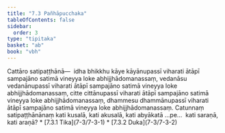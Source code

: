 ```yaml
---
title: "7.3 Pañhāpucchaka"
tableOfContents: false
sidebar:
  order: 3
type: "tipitaka"
basket: "ab"
book: "vbh"
---
```



<DynamicBreadcrumb />

<Division number="386" book="vbh" bookNo="30" page="213">

<Paragraph number="1382" book="vbh">
Cattāro satipaṭṭhānā—  idha bhikkhu kāye kāyānupassī viharati ātāpī sampajāno satimā vineyya loke abhijjhādomanassaṃ, vedanāsu vedanānupassī viharati ātāpī sampajāno satimā vineyya loke abhijjhādomanassaṃ, citte cittānupassī viharati ātāpī sampajāno satimā vineyya loke abhijjhādomanassaṃ, dhammesu dhammānupassī viharati ātāpī sampajāno satimā vineyya loke abhijjhādomanassaṃ.


</Paragraph>

</Division>
<Division number="387" book="vbh" bookNo="30" page="214">

<Paragraph number="1383" book="vbh">
Catunnaṃ satipaṭṭhānānaṃ kati kusalā, kati akusalā, kati abyākatā …pe…  kati saraṇā, kati araṇā?

</Paragraph>
</Division>

<TableOfContents book="vbh" section="7.3">
* [7.3.1 Tika](7-3/7-3-1)
* [7.3.2 Duka](7-3/7-3-2)
</TableOfContents>